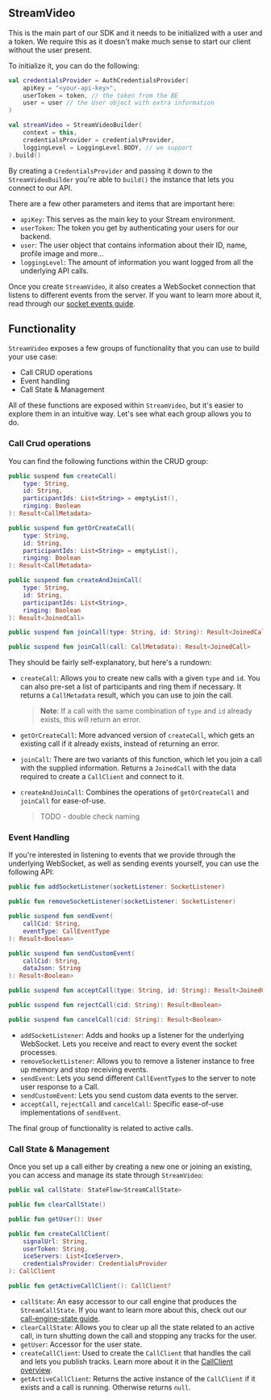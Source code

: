 ## StreamVideo

This is the main part of our SDK and it needs to be initialized with a user and a token. We require this as it doesn't make much sense to start our client without the user present.

To initialize it, you can do the following:

```kotlin
val credentialsProvider = AuthCredentialsProvider(
    apiKey = "<your-api-key>",
    userToken = token, // the token from the BE
    user = user // the User object with extra information
)

val streamVideo = StreamVideoBuilder(
    context = this,
    credentialsProvider = credentialsProvider,
    loggingLevel = LoggingLevel.BODY, // we support
).build()
```

By creating a `CredentialsProvider` and passing it down to the `StreamVideoBuilder` you're able to `build()` the instance that lets you connect to our API.

There are a few other parameters and items that are important here:

* `apiKey`: This serves as the main key to your Stream environment.
* `userToken`: The token you get by authenticating your users for our backend.
* `user`: The user object that contains information about their ID, name, profile image and more...
* `loggingLevel`: The amount of information you want logged from all the underlying API calls.

Once you create `StreamVideo`, it also creates a WebSocket connection that listens to different events from the server. If you want to learn more about it, read through our [socket events guide](../04-guides/03-socket-events.mdx).

## Functionality

`StreamVideo` exposes a few groups of functionality that you can use to build your use case:

* Call CRUD operations
* Event handling
* Call State & Management

All of these functions are exposed within `StreamVideo`, but it's easier to explore them in an intuitive way. Let's see what each group allows you to do.

### Call Crud operations

You can find the following functions within the CRUD group:

```kotlin
public suspend fun createCall(
    type: String,
    id: String,
    participantIds: List<String> = emptyList(),
    ringing: Boolean
): Result<CallMetadata>

public suspend fun getOrCreateCall(
    type: String,
    id: String,
    participantIds: List<String> = emptyList(),
    ringing: Boolean
): Result<CallMetadata>

public suspend fun createAndJoinCall(
    type: String,
    id: String,
    participantIds: List<String>,
    ringing: Boolean
): Result<JoinedCall>

public suspend fun joinCall(type: String, id: String): Result<JoinedCall>

public suspend fun joinCall(call: CallMetadata): Result<JoinedCall>
```

They should be fairly self-explanatory, but here's a rundown:

* `createCall`: Allows you to create new calls with a given `type` and `id`. You can also pre-set a list of participants and ring them if necessary. It returns a `CallMetadata` result, which you can use to join the call.

  > **Note**: If a call with the same combination of `type` and `id` already exists, this will return an error. 

* `getOrCreateCall`: More advanced version of `createCall`, which gets an existing call if it already exists, instead of returning an error.

* `joinCall`: There are two variants of this function, which let you join a call with the supplied information. Returns a `JoinedCall` with the data required to create a `CallClient` and connect to it.

* `createAndJoinCall`: Combines the operations of `getOrCreateCall` and `joinCall` for ease-of-use.

  > TODO - double check naming

### Event Handling

If you're interested in listening to events that we provide through the underlying WebSocket, as well as sending events yourself, you can use the following API:

```kotlin
public fun addSocketListener(socketListener: SocketListener)

public fun removeSocketListener(socketListener: SocketListener)

public suspend fun sendEvent(
    callCid: String,
    eventType: CallEventType
): Result<Boolean>

public suspend fun sendCustomEvent(
    callCid: String,
    dataJson: String
): Result<Boolean>

public suspend fun acceptCall(type: String, id: String): Result<JoinedCall>

public suspend fun rejectCall(cid: String): Result<Boolean>

public suspend fun cancelCall(cid: String): Result<Boolean>
```

* `addSocketListener`: Adds and hooks up a listener for the underlying WebSocket. Lets you receive and react to every event the socket processes.
* `removeSocketListener`: Allows you to remove a listener instance to free up memory and stop receiving events.
* `sendEvent`: Lets you send different `CallEventType`s to the server to note user response to a Call.
* `sendCustomEvent`: Lets you send custom data events to the server.
* `acceptCall`, `rejectCall` and `cancelCall`: Specific ease-of-use implementations of `sendEvent`.

The final group of functionality is related to active calls.

### Call State & Management

Once you set up a call either by creating a new one or joining an existing, you can access and manage its state through `StreamVideo`:

```kotlin
public val callState: StateFlow<StreamCallState>

public fun clearCallState()

public fun getUser(): User

public fun createCallClient(
    signalUrl: String,
    userToken: String,
    iceServers: List<IceServer>,
    credentialsProvider: CredentialsProvider
): CallClient

public fun getActiveCallClient(): CallClient?
```

* `callState`: An easy accessor to our call engine that produces the `StreamCallState`. If you want to learn more about this, check out our [call-engine-state guide](../02-guides/03-call-engine-state.mdx).
* `clearCallState`: Allows you to clear up all the state related to an active call, in turn shutting down the call and stopping any tracks for the user.
* `getUser`: Accessor for the user state.
* `createCallClient`: Used to create the `CallClient` that handles the call and lets you publish tracks. Learn more about it in the [CallClient overview](03-call-client.mdx).
* `getActiveCallClient`: Returns the active instance of the `CallClient` if it exists and a call is running. Otherwise returns `null`.